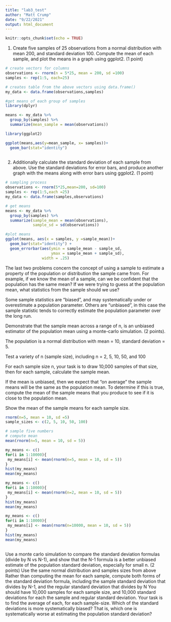 ```yaml
---
title: "lab3_test"
author: "Matt Crump"
date: "9/22/2021"
output: html_document
---
```


```r
knitr::opts_chunk$set(echo = TRUE)
```


1. Create five samples of 25 observations from a normal distribution with mean 200, and standard deviation 100. Compute the mean of each sample, and plot the means in a graph using ggplot2. (1 point)

```r
# create vectors for columns
observations <- rnorm(n = 5*25, mean = 200, sd =100)
samples <- rep(1:5, each=25)

# creates table from the above vectors using data.frame()
my_data <- data.frame(observations,samples)

#get means of each group of samples
library(dplyr)

means <- my_data %>%
  group_by(samples) %>%
  summarize(mean_sample = mean(observations))

library(ggplot2)

ggplot(means,aes(y=mean_sample, x= samples))+
  geom_bar(stat="identity")
  
```


2. Additionally calculate the standard deviation of each sample from above. Use the standard deviations for error bars, and produce another graph with the means along with error bars using ggplot2. (1 point)

```r
# sampling process
observations <- rnorm(5*25,mean=200, sd=100)
samples <- rep(1:5,each =25)
my_data <- data.frame(samples,observations)

# get means
means <- my_data %>%
  group_by(samples) %>%
  summarize(sample_mean = mean(observations),
            sample_sd = sd(observations))

#plot means
ggplot(means, aes(x = samples, y =sample_mean))+
  geom_bar(stat="identity") +
  geom_errorbar(aes(ymin = sample_mean - sample_sd,
                    ymax = sample_mean + sample_sd),
                width = .25)
```


The last two problems concern the concept of using a sample to estimate a property of the population or distribution the sample came from. For example, if we know the mean of a sample, can we be confident that the population has the same mean? If we were trying to guess at the population mean, what statistics from the sample should we use?

Some sample statistics are “biased”, and may systematically under or overestimate a population parameter. Others are “unbiased”, in this case the sample statistic tends to correctly estimate the population parameter over the long run.

Demonstrate that the sample mean across a range of n, is an unbiased estimator of the population mean using a monte-carlo simulation. (2 points).

The population is a normal distribution with mean = 10, standard deviation = 5.

Test a variety of n (sample size), including n = 2, 5, 10, 50, and 100

For each sample size n, your task is to draw 10,000 samples of that size, 
then for each sample, calculate the sample mean. 

If the mean is unbiased, then we expect that “on average” the sample means will be the same as the population mean. To determine if this is true, compute the mean of the sample means that you produce to see if it is close to the population mean.

Show the mean of the sample means for each sample size.

```r
rnorm(n=5, mean = 10, sd =5)
sample_sizes <- c(2, 5, 10, 50, 100)

# sample five numbers
# compute mean
mean(rnorm(n=5, mean = 10, sd = 5))

my_means <- c()
for(i in 1:10000){
 my_means[i] <- mean(rnorm(n=5, mean = 10, sd = 5))
}
hist(my_means)
mean(my_means)

my_means <- c()
for(i in 1:10000){
 my_means[i] <- mean(rnorm(n=2, mean = 10, sd = 5))
}
hist(my_means)
mean(my_means)

my_means <- c()
for(i in 1:10000){
 my_means[i] <- mean(rnorm(n=10000, mean = 10, sd = 5))
}
hist(my_means)
mean(my_means)



```




Use a monte carlo simulation to compare the standard deviation formulas (divide by N vs N-1), and show that the N-1 formula is a better unbiased estimate of the population standard deviation, especially for small n. (2 points)
Use the same normal distribution and samples sizes from above
Rather than computing the mean for each sample, compute both forms of the standard deviation formula, including the sample standard deviation that divides by N-1, and the regular standard deviation that divides by N
You should have 10,000 samples for each sample size, and 10,000 standard deviations for each the sample and regular standard deviation. Your task is to find the average of each, for each sample-size.
Which of the standard deviations is more systematically biased? That is, which one is systematically worse at estimating the population standard deviation?
